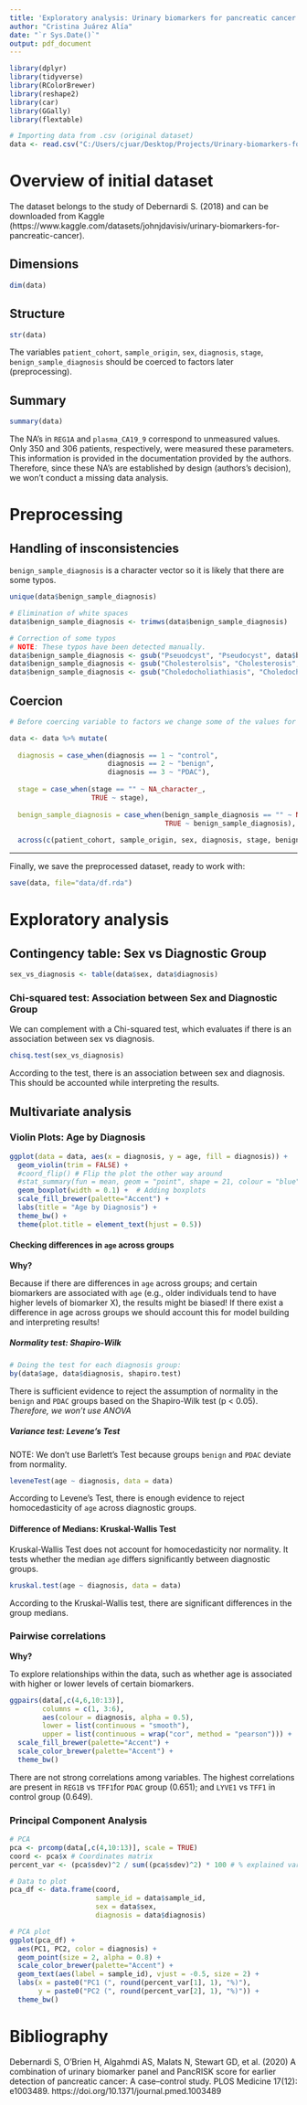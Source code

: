 ```yaml
---
title: 'Exploratory analysis: Urinary biomarkers for pancreatic cancer'
author: "Cristina Juárez Alía"
date: "`r Sys.Date()`"
output: pdf_document
---
```


```r
library(dplyr)
library(tidyverse)
library(RColorBrewer)
library(reshape2)
library(car)
library(GGally)
library(flextable)
```

```r
# Importing data from .csv (original dataset)
data <- read.csv("C:/Users/cjuar/Desktop/Projects/Urinary-biomarkers-for-pancreatic-cancer/data/Debernardi et al 2020 data.csv", sep= ",", header = TRUE)
```

# Overview of initial dataset

The dataset belongs to the study of Debernardi S. (2018) and can be downloaded from Kaggle (https://www.kaggle.com/datasets/johnjdavisiv/urinary-biomarkers-for-pancreatic-cancer).

## Dimensions

```r
dim(data)
```

## Structure

```r
str(data)
```

The variables `patient_cohort`, `sample_origin`, `sex`, `diagnosis`, `stage`, `benign_sample_diagnosis` should be coerced to factors later (preprocessing).

## Summary

```r
summary(data)
```
The NA's in `REG1A` and `plasma_CA19_9` correspond to unmeasured values. Only 350 and 306 patients, respectively, were measured these parameters. This information is provided in the documentation provided by the authors. Therefore, since these NA's are established by design (authors's decision), we won't conduct a missing data analysis.

# Preprocessing

## Handling of insconsistencies 

`benign_sample_diagnosis` is a character vector so it is likely that there are some typos. 

```r
unique(data$benign_sample_diagnosis)
```

```r
# Elimination of white spaces
data$benign_sample_diagnosis <- trimws(data$benign_sample_diagnosis)

# Correction of some typos
# NOTE: These typos have been detected manually.
data$benign_sample_diagnosis <- gsub("Pseuodcyst", "Pseudocyst", data$benign_sample_diagnosis)
data$benign_sample_diagnosis <- gsub("Cholesterolsis", "Cholesterosis", data$benign_sample_diagnosis)
data$benign_sample_diagnosis <- gsub("Choledocholiathiasis", "Choledocholithiasis", data$benign_sample_diagnosis)
```


## Coercion 

```r
# Before coercing variable to factors we change some of the values for better rediability of the code

data <- data %>% mutate(
  
  diagnosis = case_when(diagnosis == 1 ~ "control",
                        diagnosis == 2 ~ "benign",
                        diagnosis == 3 ~ "PDAC"),
  
  stage = case_when(stage == "" ~ NA_character_,
                    TRUE ~ stage),
  
  benign_sample_diagnosis = case_when(benign_sample_diagnosis == "" ~ NA_character_,
                                      TRUE ~ benign_sample_diagnosis),
  
  across(c(patient_cohort, sample_origin, sex, diagnosis, stage, benign_sample_diagnosis), as.factor))
```

---

Finally, we save the preprocessed dataset, ready to work with:

```r
save(data, file="data/df.rda")
```

# Exploratory analysis

## Contingency table: Sex vs Diagnostic Group

```r
sex_vs_diagnosis <- table(data$sex, data$diagnosis)
```

### Chi-squared test: Association between Sex and Diagnostic Group

We can complement with a Chi-squared test, which evaluates if there is an association between sex vs diagnosis.

```r
chisq.test(sex_vs_diagnosis)
```

According to the test, there is an association between sex and diagnosis. 
This should be accounted while interpreting the results.


## Multivariate analysis

### Violin Plots: Age by Diagnosis

```r
ggplot(data = data, aes(x = diagnosis, y = age, fill = diagnosis)) +
  geom_violin(trim = FALSE) +
  #coord_flip() # Flip the plot the other way around
  #stat_summary(fun = mean, geom = "point", shape = 21, colour = "blue") + # mean
  geom_boxplot(width = 0.1) +  # Adding boxplots
  scale_fill_brewer(palette="Accent") +
  labs(title = "Age by Diagnosis") +
  theme_bw() +
  theme(plot.title = element_text(hjust = 0.5)) 
```


#### Checking differences in `age` across groups

**Why?** 

Because if there are differences in `age` across groups; and certain biomarkers are associated with `age` (e.g., older individuals tend to have higher levels of biomarker X), the results might be biased! If there exist a difference in age across groups we should account this for model building and interpreting results!

##### Normality test: Shapiro-Wilk

```r
# Doing the test for each diagnosis group:
by(data$age, data$diagnosis, shapiro.test)
```
There is sufficient evidence to reject the assumption of normality in the `benign` and `PDAC` groups based on the Shapiro-Wilk test (p < 0.05). *Therefore, we won't use ANOVA*

##### Variance test: Levene's Test

NOTE: We don't use Barlett's Test because groups `benign` and `PDAC` deviate from normality.

```r
leveneTest(age ~ diagnosis, data = data)
```

According to Levene's Test, there is enough evidence to reject homocedasticity of `age` across diagnostic groups.

#### Difference of Medians: Kruskal-Wallis Test

Kruskal-Wallis Test does not account for homocedasticity nor normality. It tests whether the median `age` differs significantly between diagnostic groups.

```r
kruskal.test(age ~ diagnosis, data = data)
```

According to the Kruskal-Wallis test, there are significant differences in the group medians.

### Pairwise correlations

**Why?**  

To explore relationships within the data, such as whether age is associated with higher or lower levels of certain biomarkers.

```r
ggpairs(data[,c(4,6,10:13)], 
        columns = c(1, 3:6),
        aes(colour = diagnosis, alpha = 0.5),
        lower = list(continuous = "smooth"),
        upper = list(continuous = wrap("cor", method = "pearson"))) +
  scale_fill_brewer(palette="Accent") +
  scale_color_brewer(palette="Accent") +
  theme_bw()
```

There are not strong correlations among variables. The highest correlations are present in `REG1B` vs `TFF1`for `PDAC` group (0.651); and `LYVE1` vs `TFF1` in control group (0.649). 

### Principal Component Analysis

```r
# PCA
pca <- prcomp(data[,c(4,10:13)], scale = TRUE)
coord <- pca$x # Coordinates matrix
percent_var <- (pca$sdev)^2 / sum((pca$sdev)^2) * 100 # % explained variance for each PC

# Data to plot
pca_df <- data.frame(coord, 
                     sample_id = data$sample_id, 
                     sex = data$sex, 
                     diagnosis = data$diagnosis)

# PCA plot
ggplot(pca_df) +
  aes(PC1, PC2, color = diagnosis) + 
  geom_point(size = 2, alpha = 0.8) +
  scale_color_brewer(palette="Accent") +
  geom_text(aes(label = sample_id), vjust = -0.5, size = 2) +
  labs(x = paste0("PC1 (", round(percent_var[1], 1), "%)"),
       y = paste0("PC2 (", round(percent_var[2], 1), "%)")) +
  theme_bw()

```


### 

# Bibliography 

Debernardi S, O’Brien H, Algahmdi AS, Malats N, Stewart GD, et al. (2020) A combination of urinary biomarker panel and PancRISK score for earlier detection of pancreatic cancer: A case–control study. PLOS Medicine 17(12): e1003489. https://doi.org/10.1371/journal.pmed.1003489
